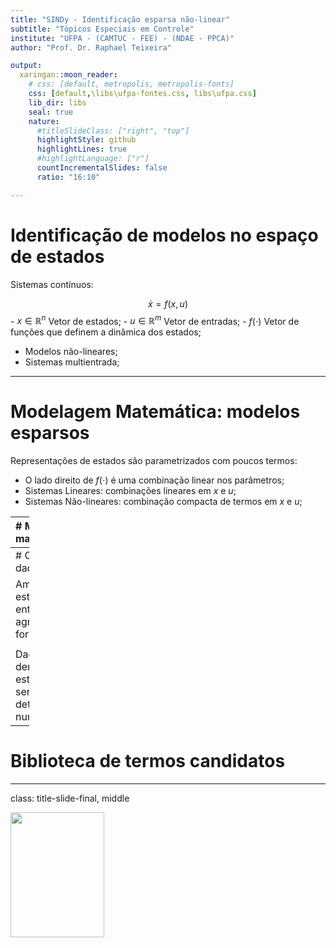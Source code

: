 ```yaml
---
title: "SINDy - Identificação esparsa não-linear"
subtitle: "Tópicos Especiais em Controle"
institute: "UFPA - (CAMTUC - FEE) - (NDAE - PPCA)"
author: "Prof. Dr. Raphael Teixeira"

output:
  xaringan::moon_reader:
    # css: [default, metropolis, metropolis-fonts]
    css: [default,\libs\ufpa-fontes.css, libs\ufpa.css]
    lib_dir: libs
    seal: true
    nature:
      #titleSlideClass: ["right", "top"]
      highlightStyle: github
      highlightLines: true
      #highlightLanguage: ["r"]
      countIncrementalSlides: false
      ratio: "16:10"

---
```


# Identificação de modelos no espaço de estados


Sistemas contínuos:

$$ \dot{x} = f(x,u) $$
- $x \in \mathbb{R}^n$ Vetor de estados;
- $u \in \mathbb{R}^m$ Vetor de entradas;
- $f(\cdot)$ Vetor de funções que definem a dinâmica dos estados;


 - Modelos não-lineares;
 - Sistemas multientrada;



---

# Modelagem Matemática: modelos esparsos

Representações de estados são parametrizados com poucos termos:

  - O lado direito de ${f}(\cdot)$ é uma combinação linear nos parâmetros;
  - Sistemas Lineares: combinações lineares em ${x}$ e ${u}$;
  - Sistemas Não-lineares: combinação compacta de termos em ${x}$ e ${u}$;

---
# Modelagem matemática

Busca-se aproximar ${f}({x},{u})$ por uma combinação generalizada de termos:

$$
{f}({x},{u}) \approx \sum_{k=1}^p\theta_k({x},{u})\xi_k = {\Theta}({x},{u}){\xi}
$$

---
# Coleta de dados

Amostras dos estados e entradas agrupados na forma:

<div class="math">
\[
{X} = \begin{bmatrix}
| & | &   & | \\
{x}_1 & {x}_2 & \dotsi  &  {x}_n \\
|   &  |   &    &  |
\end{bmatrix}
\qquad \qquad
{U} = \begin{bmatrix}
| & | &   & |  \\
{u}_1 & {u}_2 & \dotsi  &  {u}_m \\
|   &  |   &    &  |
\end{bmatrix}
\]
</div>

Dados das derivadas dos estados podem ser determinados numericamente:
<div class="math">
\[
  {\dot{X}} = \begin{bmatrix}
| & | &   & |  \\
{\dot{x}}_1 & {\dot{x}}_2 & \dotsi  &  {\dot{x}}_n \\
|   &  |   &    &  |
\end{bmatrix}
\]
</div>

---
# Biblioteca de termos candidatos




---
class: title-slide-final, middle

<img src="img\logonegufpa.png" height="200px" width="150px" />

